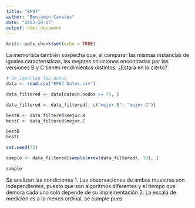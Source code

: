 ```yaml
---
title: "EP07"
author: "Benjamin Canales"
date: "2023-10-17"
output: html_document
---
```


```r
knitr::opts_chunk$set(echo = TRUE)
```

La memorista también sospecha que, al comparar las mismas instancias de iguales características, las mejores soluciones encontradas por las versiones B y C tienen rendimientos distintos. ¿Estará en lo cierto?

```r
# Se importan los datos
data <- read.csv("EP07 Datos.csv")

data_filtered <- data[data$n.nodos >= 75, ]

data_filtered <- data_filtered[, c("mejor.B", "mejor.C")]

bestB <- data_filtered$mejor.B
bestC <- data_filtered$mejor.C

bestB
bestC

set.seed(73)

sample <- data_filtered[sample(nrow(data_filtered), 19), ]

sample
```
Se analizan las condiciones
1. Las observaciones de ambas muestras son independientes, puesto que son algoritmos diferentes y el tiempo que demora cada uno solo depende de su implementación
2. La escala de medición es a lo menos ordinal, se cumple pues 



